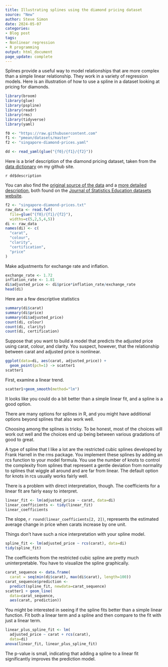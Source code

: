 ```yaml
---
title: Illustrating splines using the diamond pricing dataset
source: "New"
author: Steve Simon
date: 2024-05-07
categories:
- Blog post
tags:
- Nonlinear regression
- R programming
output: html_document
page_update: complete
---
```


Splines provide a useful way to model relationships that are more complex than a simple linear relationship. They work in a variety of regression models. Here is an illustration of how to use a spline in a dataset looking at pricing for diamonds.

<!---more--->

```r
library(broom)
library(glue)
library(pspline)
library(readr)
library(rms)
library(tidyverse)
library(yaml)

f0 <- "https://raw.githubusercontent.com"
f1 <- "pmean/datasets/master"
f2 <- "singapore-diamond-prices.yaml"

dd <- read_yaml(glue("{f0}/{f1}/{f2}"))
```

Here is a brief description of the diamond pricing dataset, taken from the [data dictionary][sim3] on my github site.

`r dd$description`

[sim3]: https://raw.githubusercontent.com/pmean/datasets/master/diamonds-data-dictionary.yaml

You can also find the [original source of the data][jse1] and a [more detailed description][jse2], both found on the [Journal of Statistics Education datasets website][jse3].

[jse1]: http://jse.amstat.org/v9n2/4Cdata.txt
[jse2]: http://jse.amstat.org/v9n2/4C.txt
[jse3]: https://jse.amstat.org/jse_data_archive.htm

```r
f2 <- "singapore-diamond-prices.txt"
raw_data <- read.fwf(
  file=glue("{f0}/{f1}/{f2}"), 
  widths=c(5,2,5,4,5))
di <- raw_data
names(di) <- c(
  "carat",
  "colour",
  "clarity",
  "certification",
  "price"
)
```

Make adjustments for exchange rate and inflation.

```r
exchange_rate <- 1.72
inflation_rate <- 1.81
di$adjusted_price <- di$price*inflation_rate/exchange_rate
head(di)
```

Here are a few descriptive statistics

```r
summary(di$carat)
summary(di$price)
summary(di$adjusted_price)
count(di, colour)
count(di, clarity)
count(di, certification)
```

Suppose that you want to build a model that predicts the adjusted price using carat, colour, and clarity. You suspect, however, that the relationship between carat and adjusted price is nonlinear.

```r
ggplot(data=di, aes(carat, adjusted_price)) +
  geom_point(pch=1) -> scatter1
scatter1
```

First, examine a linear trend.

```r
scatter1+geom_smooth(method="lm")
```

It looks like you could do a bit better than a simple linear fit, and a spline is a good option.

There are many options for splines in R, and you might have additional options beyond splines that also work well.

Choosing among the splines is tricky. To be honest, most of the choices will work out well and the choices end up being between various gradations of good to great.

A type of spline that I like a lot are the restricted cubic splines developed by Frank Harrell in the rms package. You implement these splines by adding an rcs function to your model formula. You use the number of knots to control the complexity from splines that represent a gentle deviation from normality to splines that wiggle all around and are far from linear. The default option for knots in rcs usually works fairly well.

There is a problem with direct interpretation, though. The coefficients for a linear fit are fairly easy to interpret.

```r
linear_fit <- lm(adjusted_price ~ carat, data=di)
linear_coefficients <- tidy(linear_fit)
linear_coefficients
```

The slope, `r round(linear_coefficients[2, 2])`,  represents the estimated average change in price when carats increase by one unit.

Things don't have such a nice interpretation with your spline model.

```r
spline_fit <- lm(adjusted_price ~ rcs(carat), data=di)
tidy(spline_fit)
```

The coefficients from the restricted cubic spline are pretty much uninterpretable. You have to visualize the spline graphically.

```r
carat_sequence <- data.frame(
  carat = seq(min(di$carat), max(di$carat), length=100))
carat_sequence$prediction <- 
  predict(spline_fit, newdata=carat_sequence)
scatter1 + geom_line(
  data=carat_sequence,
  aes(carat, prediction))
```

You might be interested in seeing if the spline fits better than a simple linear function. Fit both a linear term and a spline and then compare to the fit with just a linear term.

```r
linear_plus_spline_fit <- lm(
  adjusted_price ~ carat + rcs(carat), 
  data=di)
anova(linear_fit, linear_plus_spline_fit)
```

The p-value is small, indicating that adding a spline to a linear fit significantly improves the prediction model.